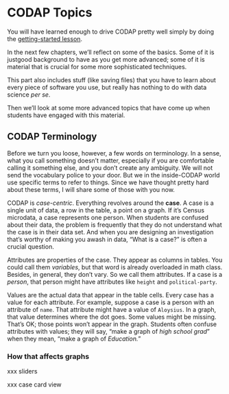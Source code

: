 ```{=html}
    <script src="src/awash-functions.js"></script>
```


# CODAP Topics {#codap-part-overview}

You will have learned enough to drive CODAP pretty well
simply by doing the [getting-started lesson](#getting-started-chapter).

In the next few chapters, we'll reflect on some of the basics.
Some of it is justgood background to have as you get more advanced;
some of it is material that is crucial for some more sophisticated techniques.

This part also includes stuff (like saving files) that you have to learn
about every piece of software you use,
but really has nothing to do with data science _per se_.

Then we'll look at some more advanced topics that have come up 
when students have engaged with this material.

## CODAP Terminology {- #why-attributes}

Before we turn you loose, however, a few words on terminology.
In a sense, what you call something doesn't matter,
especially if you are comfortable calling it something else,
and you don't create any ambiguity.
We will not send the vocabulary police to your door.
But we in the inside-CODAP world use specific terms to refer to things.
Since we have thought pretty hard about these terms,
I will share some of those with you now.

CODAP is _case-centric_. 
Everything revolves around the **case**.
A case is a single unit of data, a row in the table, a point on a graph.
If it's Census microdata,
a case represents one person.
When students are confused about their data, the problem is frequently that they do not 
understand what the case is in their data set.
And when you are designing an investigation that's worthy of making you awash in data,
"What is a case?" is often a crucial question.


[Attributes]{.inline-hed}
are properties of the case. 
They appear as columns in tables.
You could call them _variables_, but that word is already overloaded in math class.
Besides, in general, they don't vary. 
So we call them attributes.
If a case is a _person_, that person might have attributes like `height` and `political-party`. 

[Values]{.inline-hed}
are the actual data that appear in the table cells. 
Every case has a value for each attribute. 
For example, suppose a case is a person with an attribute of `name`.
That attribute might have a value of `Aloysius`.
In a graph, that value determines where the dot goes. 
Some values might be missing. That's OK; those points won't appear in the graph.
Students often confuse attributes with values;
they will say, "make a graph of _high school grad_" when they mean, 
"make a graph of _Education._"


### How that affects graphs {-}


xxx sliders

xxx case card view
